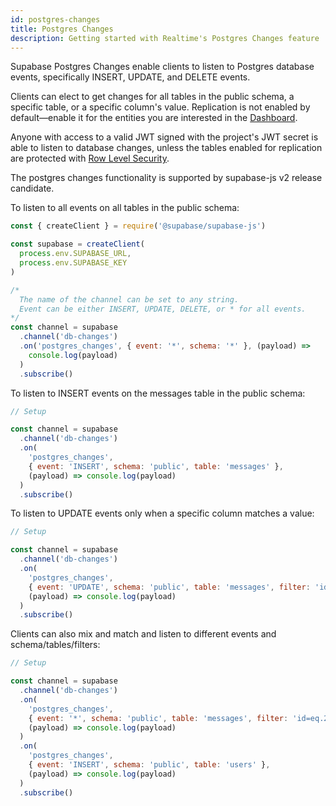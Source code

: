 ```yaml
---
id: postgres-changes
title: Postgres Changes
description: Getting started with Realtime's Postgres Changes feature
---
```


Supabase Postgres Changes enable clients to listen to Postgres database events, specifically INSERT, UPDATE, and DELETE events.

Clients can elect to get changes for all tables in the public schema, a specific table, or a specific column's value. Replication is not enabled by default—enable it for the entities you are interested in the [Dashboard](https://app.supabase.com/project/_/database/replication). 

Anyone with access to a valid JWT signed with the project's JWT secret is able to listen to database changes, unless the tables enabled for replication are protected with [Row Level Security](/docs/guides/auth/row-level-security). 

The postgres changes functionality is supported by supabase-js v2 release candidate.

To listen to all events on all tables in the public schema:

```js
const { createClient } = require('@supabase/supabase-js')

const supabase = createClient(
  process.env.SUPABASE_URL,
  process.env.SUPABASE_KEY
)

/*
  The name of the channel can be set to any string.
  Event can be either INSERT, UPDATE, DELETE, or * for all events.
*/
const channel = supabase
  .channel('db-changes')
  .on('postgres_changes', { event: '*', schema: '*' }, (payload) =>
    console.log(payload)
  )
  .subscribe()
```

To listen to INSERT events on the messages table in the public schema:

```js
// Setup

const channel = supabase
  .channel('db-changes')
  .on(
    'postgres_changes',
    { event: 'INSERT', schema: 'public', table: 'messages' },
    (payload) => console.log(payload)
  )
  .subscribe()
```

To listen to UPDATE events only when a specific column matches a value:

```js
// Setup

const channel = supabase
  .channel('db-changes')
  .on(
    'postgres_changes',
    { event: 'UPDATE', schema: 'public', table: 'messages', filter: 'id=eq.1' },
    (payload) => console.log(payload)
  )
  .subscribe()
```

Clients can also mix and match and listen to different events and schema/tables/filters:

```js
// Setup

const channel = supabase
  .channel('db-changes')
  .on(
    'postgres_changes',
    { event: '*', schema: 'public', table: 'messages', filter: 'id=eq.23' },
    (payload) => console.log(payload)
  )
  .on(
    'postgres_changes',
    { event: 'INSERT', schema: 'public', table: 'users' },
    (payload) => console.log(payload)
  )
  .subscribe()
```
